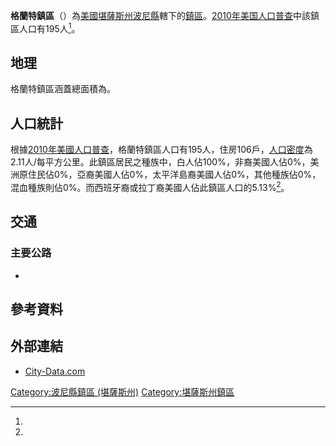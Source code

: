 {{noteTA
|G1=USState
}}
{{Infobox settlement
|official_name = 格蘭特鎮區
|native_name = Grant Township
|settlement_type = 鎮區
|pushpin_map=USA Kansas
|coordinates_display = inline,title
|coordinates_region = US-KS
|subdivision_type = [[世界政區索引|國家]]
|subdivision_name = [[美国|美国]]
|subdivision_type1 = [[美國行政區劃|州]]
|subdivision_name1 = [[堪薩斯州|堪薩斯州]]
|subdivision_type2 = [[堪薩斯州行政區劃|縣]]
|subdivision_name2 = [[波尼縣_(堪薩斯州)|波尼縣]]
|area_total_km2 = 92.32
|area_land_km2 = 92.28
|area_water_km2 = 0.04
|area_total_sq_mi =
|area_land_sq_mi =
|area_water_sq_mi =
|area_water_percent = 0.04
|population_as_of = [[2010年美国人口普查|2010]]
|population_footnotes = <ref name="Census 2010">{{cite web| url=http://factfinder2.census.gov| title=Race, Hispanic or Latino, Age, and Housing Occupancy: 2010 Census Redistricting Data, Grant township, Pawnee County, Kansas| publisher=U.S. Census Bureau, American FactFinder 2| accessdate=2016-09-06| archive-date=2013-09-11| archive-url=https://web.archive.org/web/20130911234518/http://factfinder2.census.gov/| dead-url=no}}</ref>
|population_total = 195
|population_density_km2 = auto
|elevation_footnotes = 
|elevation_m = 637
|elevation_ft = 
|latd = 38
|latm = 13
|lats = 07
|latNS = N
|longd = 99
|longm = 24
|longs = 21
|longEW = W
|postal_code_type =
|postal_code = 
|blank_name = [[聯邦資料處理標準|FIPS代碼]]
|blank_info = 20-27925
|blank1_name = [[地名信息系统|GNIS編號]] 
|blank1_info = [http://geonames.usgs.gov/pls/gnispublic/f?p=gnispq:3:::NO::P3_FID:0475717 0475717]
|website = 
|footnotes = 
}}

'''格蘭特鎮區'''（{{lang-en|'''Grant Township'''}}）為[[美國|美國]][[堪薩斯州|堪薩斯州]][[波尼縣_(堪薩斯州)|波尼縣]]轄下的[[行政鎮區|鎮區]]。[[2010年美国人口普查|2010年美国人口普查]]中該鎮區人口有195人<ref name="Census 2010"/>。

==地理==
格蘭特鎮區涵蓋總面積為{{convert|92.32|km2|sqmi}}。

==人口統計==
根據[[2010年美國人口普查|2010年美國人口普查]]，格蘭特鎮區人口有195人，住房106戶，[[人口密度|人口密度]]為2.11人/每平方公里。此鎮區居民之種族中，白人佔100%，非裔美國人佔0%，美洲原住民佔0%，亞裔美國人佔0%，太平洋島裔美國人佔0%，其他種族佔0%，混血種族則佔0%。而西班牙裔或拉丁裔美國人佔此鎮區人口的5.13%<ref name="Census 2010"/>。

==交通==
===主要公路===
*{{Jct|state=KS|KS|156}}

==參考資料==
{{reflist}}

==外部連結==
*[http://www.city-data.com/township/Grant-KS.html City-Data.com]{{dead link|date=2018年3月 |bot=InternetArchiveBot |fix-attempted=yes }}

{{波尼縣 (堪薩斯州)}}

{{DEFAULTSORT:Grant}}
[[Category:波尼縣鎮區_(堪薩斯州)|Category:波尼縣鎮區 (堪薩斯州)]]
[[Category:堪薩斯州鎮區|Category:堪薩斯州鎮區]]

{{PawneeCountyKS-geo-stub}}